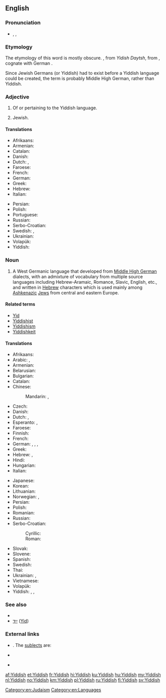 ==English==
{{wikipedia}}
{{interwiktionary|code=yi}}

===Pronunciation===
* {{enPR|yĭd'ĭsh}}, {{IPA|/ˈjɪd.ɪʃ/}}, {{X-SAMPA|/"jId.IS/}}

===Etymology===
{{etyl|yi|en}} The etymology of this word is mostly obscure. {{term|ייִדיש|lang=yi|sc=Hebr}}, from ''Yidish Daytsh'', from {{etyl|gmh|en}} {{term|jüdisch diutsch||[[Jewish]] [[German]]|lang=gmh}}, cognate with German {{term|jüdisch||Jewish|lang=de}}.

Since Jewish Germans (or Yiddish) had to exist before a Yiddish language could be created, the term is probably Middle High German, rather than Yiddish.

===Adjective===
{{en-adj}}

# Of or pertaining to the Yiddish language.
# {{context|informal|lang=en}} Jewish.

====Translations====
{{trans-top|of or pertaining to the Yiddish language}}
* Afrikaans: {{t+|af|Jiddisj}}
* Armenian: {{t-|hy|իդիշ|tr=idiš}}
* Catalan: {{t+|ca|jiddisch}}
* Danish: {{t-|da|jiddisch}}
* Dutch: {{t+|nl|Jiddisch}}, {{t+|nl|Jiddisj}}
* Faroese: {{t|fo|jiddiskur}}
* French: {{t+|fr|yiddish}}
* German: {{t+|de|jiddisch}}
* Greek: {{t+|el|γίντις|tr=yíntis}}
* Hebrew: {{t-|he|אִידִישָׁאִי|tr=idishai}}
* Italian: {{t+|it|yiddish}}
{{trans-mid}}
* Persian: {{t-|fa|ییدیش|tr=yidiš|sc=fa-Arab}}
* Polish: {{t+|pl|jidysz}}
* Portuguese: {{t+|pt|iídiche}}
* Russian: {{t+|ru|идиш|m|tr=idiš}}
* Serbo-Croatian: {{t-|sh|jidiš}}
* Swedish: {{t+|sv|jiddisk}}, {{t-|sv|jiddisch-}}
* Ukrainian: {{t+|uk|їдиш|tr=jidyš}}
* Volapük: {{t-|vo|Yuda-Deutänapükik}}
* Yiddish: {{t+|yi|ייִדיש|tr=yidish|sc=Hebr}}
{{trans-bottom}}

{{trans-see|Jewish}}

===Noun===
{{en-noun|-}}

# A West Germanic language that developed from [[Middle High German]] dialects, with an admixture of vocabulary from multiple source languages including Hebrew-Aramaic, Romance, Slavic, English, etc., and written in [[Hebrew]] characters which is used mainly among [[Ashkenazi]]c [[Jew]]s from central and eastern Europe.

====Related terms====
* [[Yid]]
* [[Yiddishist]]
* [[Yiddishism]]
* [[Yiddishkeit]]

====Translations====
{{trans-top|language}}
* Afrikaans: {{t|af|Jiddisj}}
* Arabic: {{t-|ar|يديشية|f|tr=yidíyya}}, {{t-|ar|إيديش|m|tr='idiish}}
* Armenian: {{t-|hy|իդիշ|tr=idiš}}
* Belarusian: {{t+|be|ідыш|m|tr=ídyš}}
* Bulgarian: {{t-|bg|идиш|m|tr=ídiš}}
* Catalan: {{t+|ca|jiddisch|m}}
* Chinese:
*: Mandarin: {{t-|cmn|意第緒語|sc=Hani}}, {{t-|cmn|意第绪语|tr=Yìdìxùyǔ|sc=Hani}}
* Czech: {{t+|cs|jidiš|m}}
* Danish: {{t-|da|jiddisch|n}}
* Dutch: {{t+|nl|Jiddisch|n}}, {{t+|nl|Jiddisj|n}}
* Esperanto: {{t-|eo|Jido}}, {{t-|eo|Jida lingvo}}
* Faroese: {{t|fo|jiddiskt|n}}
* Finnish: {{t+|fi|jiddiš}}
* French: {{t+|fr|yiddish|m}}
* German: {{t+|de|Jiddisch|n}}, {{t-|de|Jidisch|n}}, {{qualifier|obsolete}} {{t+|de|Judendeutsch|n}}, {{qualifier|obsolete}} {{t+|de|Judenteutsch|n}}
* Greek: {{t+|el|γίντις|n-p|tr=yíntis}}
* Hebrew: {{t+|he|יִידִישׁ|tr=yidish}}, {{t+|he|אידיש|tr=idish}}
* Hindi: {{t-|hi|यहूदी|tr=yahūdī}}
* Hungarian: {{t+|hu|jiddis}}
* Italian: {{t+|it|yiddish|m}}
{{trans-mid}}
* Japanese: {{t+|ja|イディッシュ語|tr=Idisshu-go}}
* Korean: {{t+|ko|이디시어|tr=Idisi-eo|sc=Hang}}
* Lithuanian: {{t+|lt|jidiš}}
* Norwegian: {{t+|no|jiddisch}}, {{t+|no|jiddisk}}
* Persian: {{t-|fa|ییدیش|tr=yidiš}}
* Polish: {{t+|pl|jidysz|m}}
* Romanian: {{t-|ro|Idiș}}
* Russian: {{t+|ru|идиш|m|tr=ídiš}}
* Serbo-Croatian:
*: Cyrillic: {{t-|sh|јидиш|m|sc=Cyrl}}
*: Roman: {{t-|sh|jidiš|m}}
* Slovak: {{t-|sk|jidiš|m}}
* Slovene: {{t-|sl|jidiš|m}}
* Spanish: {{t-|es|yidis|m}}
* Swedish: {{t+|sv|jiddisch|c}}
* Thai: {{t-|th|ภาษายิดดิช|tr=paasăa yítdìt}}
* Ukrainian: {{t+|uk|їдиш|m|tr=jídyš}}, {{t-|uk|ідиш|m|tr=ídiš}}
* Vietnamese: {{t+|vi|tiếng Yiddish}}
* Volapük: {{t-|vo|Yuda-Deutänapük}}
* Yiddish: {{t+|yi|ייִדיש|n|tr=yidish}}, {{t-|yi|מאַמע־לשון|n|tr=mame-loshn|sc=Hebr}}, {{t-|yi|זשאַרגאָן|m|tr=zhargon|sc=Hebr}} {{qualifier|pejorative}}
{{trans-bottom}}

===See also===
* {{langcat}}
* [[ייִד]] ([[Jew|Yid]]) {{m}}

===External links===
* {{ISO 639|3code=yid|1code=yi}}. The [[sublect]]s are:
{{top2}}
* {{ethnologue|lang=Eastern Yiddish|code=ydd}}
{{mid2}}
* {{ethnologue|lang=Western Yiddish|code=yih}}
{{bottom}}

[[Category:en:Judaism]]
[[Category:en:Languages]]

[[af:Yiddish]]
[[et:Yiddish]]
[[fr:Yiddish]]
[[hi:Yiddish]]
[[ku:Yiddish]]
[[hu:Yiddish]]
[[my:Yiddish]]
[[nl:Yiddish]]
[[no:Yiddish]]
[[km:Yiddish]]
[[pl:Yiddish]]
[[ru:Yiddish]]
[[fi:Yiddish]]
[[sv:Yiddish]]
